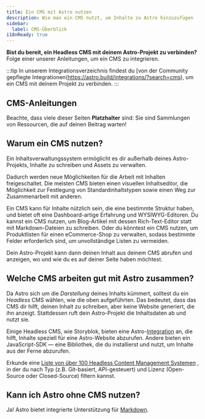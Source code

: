 ```yaml
---
title: Ein CMS mit Astro nutzen
description: Wie man ein CMS nutzt, um Inhalte zu Astro hinzuzufügen
sidebar:
  label: CMS-Überblick
i18nReady: true
---
```



**Bist du bereit, ein Headless CMS mit deinem Astro-Projekt zu verbinden?** Folge einer unserer Anleitungen, um ein CMS zu integrieren.

:::tip
In unserem Integrationsverzeichnis findest du [von der Community gepflegte Integrationen(https://astro.build/integrations/?search=cms), um ein CMS mit deinem Projekt zu verbinden. 
:::

## CMS-Anleitungen

Beachte, dass viele dieser Seiten **Platzhalter** sind: Sie sind Sammlungen von Ressourcen, die auf deinen Beitrag warten!

<CMSGuidesNav />

## Warum ein CMS nutzen?

Ein Inhaltsverwaltungssystem ermöglicht es dir außerhalb deines Astro-Projekts, Inhalte zu schreiben und Assets zu verwalten.

Dadurch werden neue Möglichkeiten für die Arbeit mit Inhalten freigeschaltet. Die meisten CMS bieten einen visuellen Inhaltseditor, die Möglichkeit zur Festlegung von Standard&shy;inhaltstypen sowie einen Weg zur Zusammenarbeit mit anderen.

Ein CMS kann für Inhalte nützlich sein, die eine bestimmte Struktur haben, und bietet oft eine Dashboard-artige Erfahrung und WYSIWYG-Editoren. Du kannst ein CMS nutzen, um Blog-Artikel mit dessen Rich-Text-Editor statt mit Markdown-Dateien zu schreiben. Oder du könntest ein CMS nutzen, um Produktlisten für einen eCommerce-Shop zu verwalten, sodass bestimmte Felder erforderlich sind, um unvollständige Listen zu vermeiden.

Dein Astro-Projekt kann dann deinen Inhalt aus deinem CMS abrufen und anzeigen, wo und wie du es auf deiner Seite haben möchtest.

## Welche CMS arbeiten gut mit Astro zusammen?

Da Astro sich um die _Darstellung_ deines Inhalts kümmert, solltest du ein _Headless_ CMS wählen, wie die oben aufgeführten. Das bedeutet, dass das CMS dir hilft, deinen Inhalt zu schreiben, aber keine Website generiert, die ihn anzeigt. Stattdessen ruft dein Astro-Projekt die Inhaltsdaten ab und nutzt sie.

Einige Headless CMS, wie Storyblok, bieten eine Astro-[Integration](/de/guides/integrations-guide/) an, die hilft, Inhalte speziell für eine Astro-Website abzurufen. Andere bieten ein JavaScript-SDK — eine Bibliothek, die du installierst und nutzt, um Inhalte aus der Ferne abzurufen.

<ReadMore>Erkunde eine [Liste von über 100 Headless Content Management Systemen](https://jamstack.org/headless-cms/) <Badge text="Extern" />, in der du nach Typ (z.B. Git-basiert, API-gesteuert) und Lizenz (Open-Source oder Closed-Source) filtern kannst.</ReadMore>

## Kann ich Astro ohne CMS nutzen?

Ja! Astro bietet integrierte Unterstützung für [Markdown](/de/guides/markdown-content/).
